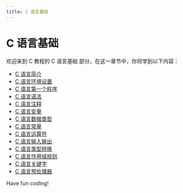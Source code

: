 ```yaml
---
title: C 语言基础
---
```


# C 语言基础

欢迎来到 C 教程的 C 语言基础 部分，在这一章节中，你将学到以下内容：

- [C 语言简介](./0-introduction-to-c-language.mdx)
- [C 语言环境设置](./1-c-locale-settings.mdx)
- [C 语言第一个程序](./2-c-language-first-program.mdx)
- [C 语言语法](./3-c-language-grammar.mdx)
- [C 语言注释](./4-c-language-annotation.mdx)
- [C 语言变量](./5-c-linguistic-variables.mdx)
- [C 语言数据类型](./6-c-language-data-type.mdx)
- [C 语言常量](./7-c-language-constant.mdx)
- [C 语言运算符](./8-c-language-operator.mdx)
- [C 语言输入输出](./9-c-inputoutput.mdx)
- [C 语言类型转换](./10-c-language-type-conversion.mdx)
- [C 语言作用域规则](./11-c-language-scope-rules.mdx)
- [C 语言关键字](./12-c-language-keywords.mdx)
- [C 语言预处理器](./13-c-language-preprocessor.mdx)

Have fun coding!